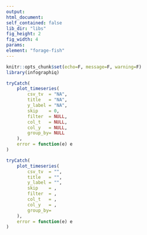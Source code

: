 ```yaml
---
output:
html_document:
self_contained: false
lib_dir: "libs"
fig_height: 2
fig_width: 4
params:
element: "forage-fish"
---
```


```r
knitr::opts_chunk$set(echo=F, message=F, warning=F)
library(infographiq)
```

<base target="_parent">

```r
tryCatch(
    plot_timeseries(
        csv_tv  = "NA",
        title   = "NA",
        y_label = "NA",
        skip    = 0,
        filter  = NULL,
        col_t   = NULL,
        col_y   = NULL,
        group_by= NULL
    ),
    error = function(e) e
)
```

```r
tryCatch(
    plot_timeseries(
        csv_tv  = "",
        title   = "",
        y_label = "",
        skip    = ,
        filter  = ,
        col_t   = ,
        col_y   = ,
        group_by= 
    ),
    error = function(e) e
)
```
